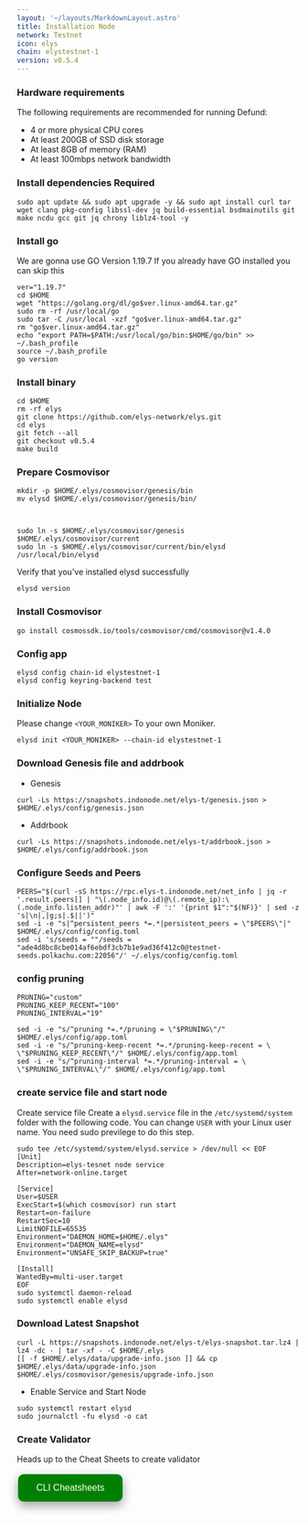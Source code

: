 ```yaml
---
layout: '~/layouts/MarkdownLayout.astro'
title: Installation Node
network: Testnet
icon: elys
chain: elystestnet-1
version: v0.5.4
---
```


### Hardware requirements

The following requirements are recommended for running Defund:

- 4 or more physical CPU cores
- At least 200GB of SSD disk storage
- At least 8GB of memory (RAM)
- At least 100mbps network bandwidth


### Install dependencies Required

```
sudo apt update && sudo apt upgrade -y && sudo apt install curl tar wget clang pkg-config libssl-dev jq build-essential bsdmainutils git make ncdu gcc git jq chrony liblz4-tool -y
```

### Install go

We are gonna use GO Version 1.19.7
If you already have GO installed you can skip this 

```
ver="1.19.7"
cd $HOME
wget "https://golang.org/dl/go$ver.linux-amd64.tar.gz"
sudo rm -rf /usr/local/go
sudo tar -C /usr/local -xzf "go$ver.linux-amd64.tar.gz"
rm "go$ver.linux-amd64.tar.gz"
echo "export PATH=$PATH:/usr/local/go/bin:$HOME/go/bin" >> ~/.bash_profile
source ~/.bash_profile
go version
```

### Install binary

```
cd $HOME
rm -rf elys
git clone https://github.com/elys-network/elys.git
cd elys
git fetch --all
git checkout v0.5.4
make build
```

### Prepare Cosmovisor
```
mkdir -p $HOME/.elys/cosmovisor/genesis/bin
mv elysd $HOME/.elys/cosmovisor/genesis/bin/



sudo ln -s $HOME/.elys/cosmovisor/genesis $HOME/.elys/cosmovisor/current
sudo ln -s $HOME/.elys/cosmovisor/current/bin/elysd /usr/local/bin/elysd
```

Verify that you've installed elysd successfully

```
elysd version
```

### Install Cosmovisor
```
go install cosmossdk.io/tools/cosmovisor/cmd/cosmovisor@v1.4.0
```

### Config app

```
elysd config chain-id elystestnet-1
elysd config keyring-backend test
```

### Initialize Node

Please change `<YOUR_MONIKER>` To your own Moniker.

```
elysd init <YOUR_MONIKER> --chain-id elystestnet-1
```

### Download Genesis file and addrbook

- Genesis

```
curl -Ls https://snapshots.indonode.net/elys-t/genesis.json > $HOME/.elys/config/genesis.json
```

- Addrbook

```
curl -Ls https://snapshots.indonode.net/elys-t/addrbook.json > $HOME/.elys/config/addrbook.json
```

### Configure Seeds and Peers

```
PEERS="$(curl -sS https://rpc.elys-t.indonode.net/net_info | jq -r '.result.peers[] | "\(.node_info.id)@\(.remote_ip):\(.node_info.listen_addr)"' | awk -F ':' '{print $1":"$(NF)}' | sed -z 's|\n|,|g;s|.$||')"
sed -i -e "s|^persistent_peers *=.*|persistent_peers = \"$PEERS\"|" $HOME/.elys/config/config.toml
sed -i 's/seeds = ""/seeds = "ade4d8bc8cbe014af6ebdf3cb7b1e9ad36f412c0@testnet-seeds.polkachu.com:22056"/' ~/.elys/config/config.toml
```

### config pruning

```
PRUNING="custom"
PRUNING_KEEP_RECENT="100"
PRUNING_INTERVAL="19"

sed -i -e "s/^pruning *=.*/pruning = \"$PRUNING\"/" $HOME/.elys/config/app.toml
sed -i -e "s/^pruning-keep-recent *=.*/pruning-keep-recent = \
\"$PRUNING_KEEP_RECENT\"/" $HOME/.elys/config/app.toml
sed -i -e "s/^pruning-interval *=.*/pruning-interval = \
\"$PRUNING_INTERVAL\"/" $HOME/.elys/config/app.toml
```


### create service file and start node

Create service file
Create a `elysd.service` file in the `/etc/systemd/system` folder with the following code. 
You can change `USER` with your Linux user name. You need sudo previlege to do this step.

```
sudo tee /etc/systemd/system/elysd.service > /dev/null << EOF
[Unit]
Description=elys-tesnet node service
After=network-online.target

[Service]
User=$USER
ExecStart=$(which cosmovisor) run start
Restart=on-failure
RestartSec=10
LimitNOFILE=65535
Environment="DAEMON_HOME=$HOME/.elys"
Environment="DAEMON_NAME=elysd"
Environment="UNSAFE_SKIP_BACKUP=true"

[Install]
WantedBy=multi-user.target
EOF
sudo systemctl daemon-reload
sudo systemctl enable elysd
```

### Download Latest Snapshot
```
curl -L https://snapshots.indonode.net/elys-t/elys-snapshot.tar.lz4 | lz4 -dc - | tar -xf - -C $HOME/.elys
[[ -f $HOME/.elys/data/upgrade-info.json ]] && cp $HOME/.elys/data/upgrade-info.json $HOME/.elys/cosmovisor/genesis/upgrade-info.json
```

- Enable Service and Start Node

```
sudo systemctl restart elysd
sudo journalctl -fu elysd -o cat
```
### Create Validator

Heads up to the Cheat Sheets to create validator

<a href="https://www.indonode.net/testnet/elys/cheat" target="_blank">
  <button style="background-color: green; border: none; color: white; padding: 15px 32px; text-align: center; text-decoration: none; display: inline-block; font-size: 16px; margin: 4px 2px; cursor: pointer; border-radius: 10px; box-shadow: 0 8px 16px 0 rgba(0,0,0,0.2), 0 6px 20px 0 rgba(0,0,0,0.19);" onmouseover="this.style.boxShadow='0 0 0 4px rgba(0,255,0,0.5)'" onmouseout="this.style.boxShadow='0 8px 16px 0 rgba(0,0,0,0.2), 0 6px 20px 0 rgba(0,0,0,0.19)'">CLI Cheatsheets</button>
</a>